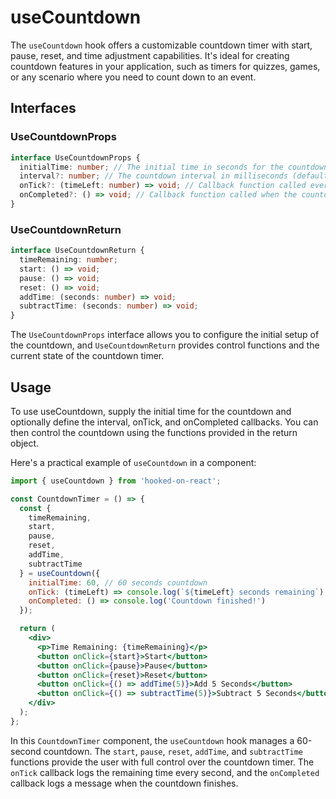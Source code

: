 # useCountdown

The `useCountdown` hook offers a customizable countdown timer with start, pause, reset, and time adjustment capabilities. It's ideal for creating countdown features in your application, such as timers for quizzes, games, or any scenario where you need to count down to an event.

## Interfaces

### UseCountdownProps

```typescript copy filename="types.ts"
interface UseCountdownProps {
  initialTime: number; // The initial time in seconds for the countdown
  interval?: number; // The countdown interval in milliseconds (default is 1000ms)
  onTick?: (timeLeft: number) => void; // Callback function called every interval with the time remaining
  onCompleted?: () => void; // Callback function called when the countdown reaches zero
}
```

### UseCountdownReturn

```typescript copy filename="types.ts"
interface UseCountdownReturn {
  timeRemaining: number;
  start: () => void;
  pause: () => void;
  reset: () => void;
  addTime: (seconds: number) => void;
  subtractTime: (seconds: number) => void;
}
```

The `UseCountdownProps` interface allows you to configure the initial setup of the countdown, and `UseCountdownReturn` provides control functions and the current state of the countdown timer.

## Usage

To use useCountdown, supply the initial time for the countdown and optionally define the interval, onTick, and onCompleted callbacks. You can then control the countdown using the functions provided in the return object.

Here's a practical example of `useCountdown` in a component:

```jsx filename="CountdownTimer.tsx" copy
import { useCountdown } from 'hooked-on-react';

const CountdownTimer = () => {
  const {
    timeRemaining,
    start,
    pause,
    reset,
    addTime,
    subtractTime
  } = useCountdown({
    initialTime: 60, // 60 seconds countdown
    onTick: (timeLeft) => console.log(`${timeLeft} seconds remaining`),
    onCompleted: () => console.log('Countdown finished!')
  });

  return (
    <div>
      <p>Time Remaining: {timeRemaining}</p>
      <button onClick={start}>Start</button>
      <button onClick={pause}>Pause</button>
      <button onClick={reset}>Reset</button>
      <button onClick={() => addTime(5)}>Add 5 Seconds</button>
      <button onClick={() => subtractTime(5)}>Subtract 5 Seconds</button>
    </div>
  );
};

```

In this `CountdownTimer` component, the `useCountdown` hook manages a 60-second countdown. The `start`, `pause`, `reset`, `addTime`, and `subtractTime` functions provide the user with full control over the countdown timer. The `onTick` callback logs the remaining time every second, and the `onCompleted` callback logs a message when the countdown finishes.
